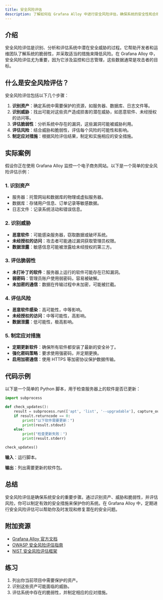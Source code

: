 ```yaml
---
title: 安全风险评估
description: 了解如何在 Grafana Alloy 中进行安全风险评估，确保系统的安全性和合规性。本文适合初学者，涵盖基本概念、实际案例和代码示例。
---
```


## 介绍

安全风险评估是识别、分析和评估系统中潜在安全威胁的过程。它帮助开发者和运维团队了解系统的脆弱性，并采取适当的措施来降低风险。在 Grafana Alloy 中，安全风险评估尤为重要，因为它涉及监控和日志管理，这些数据通常是攻击者的目标。

## 什么是安全风险评估？

安全风险评估包括以下几个步骤：

1. **识别资产**：确定系统中需要保护的资源，如服务器、数据库、日志文件等。
2. **识别威胁**：找出可能对这些资产造成损害的潜在威胁，如恶意软件、未经授权的访问等。
3. **评估脆弱性**：分析系统中存在的漏洞，这些漏洞可能被威胁利用。
4. **评估风险**：结合威胁和脆弱性，评估每个风险的可能性和影响。
5. **制定应对措施**：根据风险评估结果，制定和实施相应的安全措施。

## 实际案例

假设你正在使用 Grafana Alloy 监控一个电子商务网站。以下是一个简单的安全风险评估示例：

### 1. 识别资产

- 服务器：托管网站和数据库的物理或虚拟服务器。
- 数据库：存储用户信息、订单记录等敏感数据。
- 日志文件：记录系统活动和错误信息。

### 2. 识别威胁

- **恶意软件**：可能感染服务器，窃取数据或破坏系统。
- **未经授权的访问**：攻击者可能通过漏洞获取管理员权限。
- **数据泄露**：敏感信息可能被泄露给未经授权的第三方。

### 3. 评估脆弱性

- **未打补丁的软件**：服务器上运行的软件可能存在已知漏洞。
- **弱密码**：管理员账户使用弱密码，容易被破解。
- **未加密的通信**：数据在传输过程中未加密，可能被拦截。

### 4. 评估风险

- **恶意软件感染**：高可能性，中等影响。
- **未经授权的访问**：中等可能性，高影响。
- **数据泄露**：低可能性，极高影响。

### 5. 制定应对措施

- **定期更新软件**：确保所有软件都安装了最新的安全补丁。
- **强化密码策略**：要求使用强密码，并定期更换。
- **启用加密通信**：使用 HTTPS 等加密协议保护数据传输。

## 代码示例

以下是一个简单的 Python 脚本，用于检查服务器上的软件是否已更新：

```python
import subprocess

def check_updates():
    result = subprocess.run(['apt', 'list', '--upgradable'], capture_output=True, text=True)
    if result.returncode == 0:
        print("以下软件需要更新：")
        print(result.stdout)
    else:
        print("检查更新失败：")
        print(result.stderr)

check_updates()
```

**输入**：运行脚本。

**输出**：列出需要更新的软件包。

## 总结

安全风险评估是确保系统安全的重要步骤。通过识别资产、威胁和脆弱性，并评估风险，你可以制定有效的安全措施来保护你的系统。在 Grafana Alloy 中，定期进行安全风险评估可以帮助你及时发现和修复潜在的安全问题。

## 附加资源

- [Grafana Alloy 官方文档](https://grafana.com/docs/alloy/latest/)
- [OWASP 安全风险评估指南](https://owasp.org/www-community/Threat_Risk_Modeling)
- [NIST 安全风险评估框架](https://www.nist.gov/cyberframework)

## 练习

1. 列出你当前项目中需要保护的资产。
2. 识别这些资产可能面临的威胁。
3. 评估系统中存在的脆弱性，并制定相应的应对措施。

